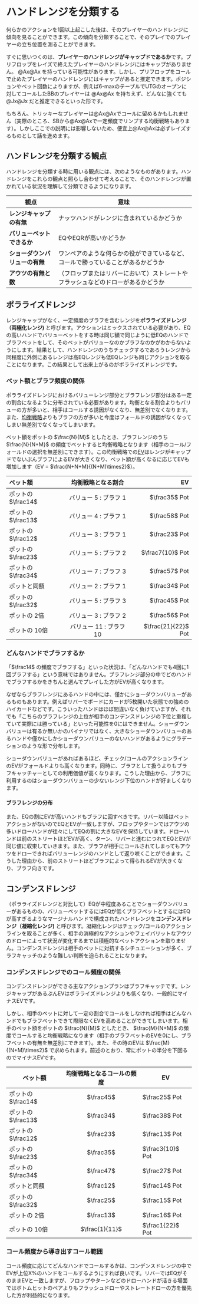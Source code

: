 # ハンドレンジを分類する

何らかのアクションを1回以上起こした後は、そのプレイヤーのハンドレンジに傾向を見ることができます。この傾向を分類することで、そのプレイでのプレイヤーの立ち位置を測ることができます。

すぐに思いつくのは、**プレイヤーのハンドレンジがキャップドであるか**です。プリフロップをレイズで終えたプレイヤーのハンドレンジにはキャップがありません。 @Ax@Ax を持っている可能性があります。しかし、プリフロップをコールで止めたプレイヤーのハンドレンジにはキャップがあると推定できます。ポジションやベット回数によりますが、例えば6-maxのテーブルでUTGのオープンに対してコールしたBBのプレイヤーは @Ax@Ax を持ちえず、どんなに強くても @Jx@Jx だと推定できるといった形です。

<Callout intent="note">
  もちろん、トリッキーなプレイヤーは@Ax@Axでコールに留めるかもしれません（実際のところ、SBから@Ax@Axで一定頻度でリンプする均衡戦略もあります）。しかしここでの説明には影響しないため、便宜上@Ax@Axは必ずレイズするものとして話を進めます。
</Callout>

## ハンドレンジを分類する観点

ハンドレンジを分類する時に用いる観点には、次のようなものがあります。ハンドレンジをこれらの観点と照らし合わせて考えることで、そのハンドレンジが置かれている状況を理解して分類できるようになります。

| 観点 | 意味 |
| --- | --- |
| **レンジキャップの有無** | ナッツハンドがレンジに含まれているかどうか |
| **バリューベットできるか** | EQやEQRが高いかどうか |
| **ショーダウンバリューの有無** | ワンペアのような何らかの役ができているなど、コールで勝っていることがあるかどうか |
| **アウツの有無と数** |（フロップまたはリバーにおいて）ストレートやフラッシュなどのドローがあるかどうか |

## ポラライズドレンジ

レンジキャップがなく、一定頻度のブラフを含むレンジを**ポラライズドレンジ（両極化レンジ)** と呼びます。アクションはミックスされている必要があり、EQの高いハンドでバリューベットをする時は同じ額で同じように低EQのハンドでブラフベットをして、そのベットがバリューなのかブラフなのかがわからないようにします。結果として、ハンドレンジのうちチェックするであろうレンジから同程度に外側にあるレンジは高EQレンジも低EQレンジも同じアクションを取ることになります。この結果として出来上がるのがポラライズドレンジです。

### ベット額とブラフ頻度の関係

ポラライズドレンジにおけるバリューレンジ部分とブラフレンジ部分はある一定の割合になるように分布されている必要があります。均衡となる割合よりもバリューの方が多いと、相手はコールする誘因がなくなり、無差別でなくなります。また、[均衡戦略](/game-theory-101#均衡戦略)よりもブラフの方が多いと今度はフォールドの誘因がなくなってしまい無差別でなくなってしまいます。

ベット額をポットの $\frac{N}{M}$ としたとき、ブラフレンジのうち $\frac{N}{N+M}$ の頻度でベットすると均衡戦略となります（相手のコール/フォールドの選択を無差別にできます）。この均衡戦略での[EV](/glossary#ev)はレンジがキャップドでないぶんブラフによるEVが大きくなり、ベット額が高くなるに応じてEVも増加します（EV = $\frac{N+N+M}{(N+M)\times2}$）。

| ベット額 | 均衡戦略となる割合 | EV |
|:--- |:---:| ---:|
| ポットの $\frac14$ | バリュー 5 : ブラフ 1 | $\frac35$ Pot |
| ポットの $\frac13$ | バリュー 4 : ブラフ 1 | $\frac58$ Pot |
| ポットの $\frac12$ | バリュー 3 : ブラフ 1 | $\frac23$ Pot |
| ポットの $\frac23$ | バリュー 5 : ブラフ 2 | $\frac7{10}$ Pot |
| ポットの $\frac34$ | バリュー 7 : ブラフ 3 | $\frac57$ Pot |
| ポットと同額 | バリュー 2 : ブラフ 1 | $\frac34$ Pot |
| ポットの $\frac32$ | バリュー 5 : ブラフ 3 | $\frac45$ Pot |
| ポットの 2倍 | バリュー 3 : ブラフ 2 | $\frac56$ Pot |
| ポットの 10倍 | バリュー 11 : ブラフ 10 | $\frac{21}{22}$ Pot |

### どんなハンドでブラフするか

「$\frac14$ の頻度でブラフする」といった状況は、「どんなハンドでも4回に1回ブラフする」という意味ではありません。ブラフレンジ部分の中でどのハンドでブラフするかをきちんと選んでプレイした方がEVが高くなります。

なぜならブラフレンジにあるハンドの中には、僅かにショーダウンバリューがあるものもあります。例えばリバーでボードにカードが5枚開いた状態での強めのハイカードなどです。こういったハンドはほぼ間違いなく負けていますが、それでも「こちらのブラフレンジの上位が相手のコンデンスドレンジの下位と重複していて実際には勝っている」といった可能性を0にはできません。ショーダウンバリューは有るか無いかのバイナリではなく、大きなショーダウンバリューのあるハンドや僅かにしかショーダウンバリューのないハンドがあるようにグラデーションのような形で分布します。

ショーダウンバリューがあればあるほど、チェック/コールのアクションラインのEVがフォールドよりも高くなります。同時に、ブラフとして扱うよりもブラフキャッチャーとしての利用価値が高くなります。こうした理由から、ブラフに利用するのはショーダウンバリューの少ないレンジ下位のハンドが好ましくなります。

#### ブラフレンジの分布

また、EQの割にEVが高いハンドもブラフに回すべきです。リバー以降はベットアクションがないのでEQとEVが一致しますが、フロップやターンではアウツの多いドローハンドが往々にしてEQの割に大きなEVを保持しています。ドローハンドは前のストリートほどEVが高く、ターン、リバーと進むにつれてEQとEVが同じ値に収束していきます。また、ブラフが相手にコールされてしまってもアウツをドローできればバリューレンジのハンドとして返り咲くことができます。こうした理由から、前のストリートほどブラフによって得られるEVが大きくなり、ブラフ向きです。

## コンデンスドレンジ

（ポラライズドレンジと対比して）EQが中程度あることでショーダウンバリューがあるものの、バリューベットするにはEQが低くブラフベットとするにはEQが高すぎるようなマージナルハンドで構成されたハンドレンジを**コンデンスドレンジ（凝縮化レンジ)** と呼びます。凝縮化レンジはチェック/コールのアクションラインを取ることが多く、相手の消極的なアクションやフェイバリットなアウツのドローによって状況が変化するまでは積極的なベットアクションを取りません。コンデンスドレンジは相手のベットに対抗するシチュエーションが多く、ブラフキャッチのような難しい判断を迫られることになります。

### コンデンスドレンジでのコール頻度の関係

コンデンスドレンジができる主なアクションプランはブラフキャッチです。レンジキャップがあるぶんEVはポラライズドレンジよりも低くなり、一般的にマイナスEVです。

しかし、相手のベットに対して一定の割合でコールをしなければ相手はどんなハンドでもブラフベットできて際限なくEVを高めることができてしまいます。相手のベット額をポットの $\frac{N}{M}$ としたとき、 $\frac{M}{N+M}$ の頻度でコールすると均衡戦略になります（相手のブラフベットのEVを0にし、ブラフベットの有無を無差別にできます）。また、その時のEVは $\frac{M}{(N+M)\times2}$ で求められます。前述のとおり、常にポットの半分を下回るのでマイナスEVです。

| ベット額           | 均衡戦略となるコールの頻度 | EV                 |
| ---------------- | :------------------: | ------------------ |
| ポットの $\frac14$ | $\frac45$            | $\frac25$ Pot      |
| ポットの $\frac13$ | $\frac34$            | $\frac38$ Pot      |
| ポットの $\frac12$ | $\frac23$            | $\frac13$ Pot      |
| ポットの $\frac23$ | $\frac35$            | $\frac3{10}$ Pot   |
| ポットの $\frac34$ | $\frac47$            | $\frac27$ Pot      |
| ポットと同額        | $\frac12$            | $\frac14$ Pot      |
| ポットの $\frac32$ | $\frac25$            | $\frac15$ Pot      |
| ポットの 2倍       | $\frac13$      | $\frac16$ Pot       |
| ポットの 10倍      | $\frac{1}{11}$ | $\frac1{22}$ Pot |

### コール頻度から導き出すコール範囲

コール頻度に応じてどんなハンドでコールするかは、コンデンスドレンジの中でEVが上位X%のハンドをコールするようにすれば良いです。リバーではEQがそのままEVと一致しますが、フロップやターンなどのドローハンドが活きる場面ではボトムヒットのペアよりもフラッシュドローやストレートドローの方を優先した方が利益的になります。
